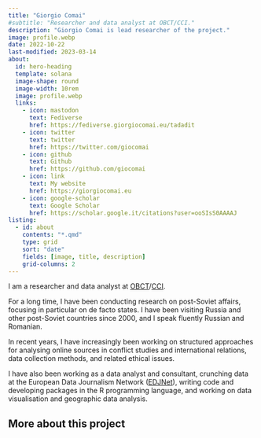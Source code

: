 ```yaml
---
title: "Giorgio Comai"
#subtitle: "Researcher and data analyst at OBCT/CCI."
description: "Giorgio Comai is lead researcher of the project."
image: profile.webp
date: 2022-10-22
last-modified: 2023-03-14
about:
  id: hero-heading
  template: solana
  image-shape: round
  image-width: 10rem
  image: profile.webp
  links:
    - icon: mastodon
      text: Fediverse
      href: https://fediverse.giorgiocomai.eu/tadadit
    - icon: twitter
      text: twitter
      href: https://twitter.com/giocomai
    - icon: github
      text: Github
      href: https://github.com/giocomai
    - icon: link
      text: My website
      href: https://giorgiocomai.eu
    - icon: google-scholar
      text: Google Scholar
      href: https://scholar.google.it/citations?user=ooSIsS0AAAAJ
listing: 
  - id: about
    contents: "*.qmd"
    type: grid
    sort: "date"
    fields: [image, title, description]
    grid-columns: 2
---
```


::: {#hero-heading}
I am a researcher and data analyst at [OBCT](https://www.balcanicaucaso.org/)/[CCI](https://www.cci.tn.it/).

For a long time, I have been conducting research on post-Soviet affairs, focusing in particular on de facto states. I have been visiting Russia and other post-Soviet countries since 2000, and I speak fluently Russian and Romanian.

In recent years, I have increasingly been working on structured approaches for analysing online sources in conflict studies and international relations, data collection methods, and related ethical issues.

I have also been working as a data analyst and consultant, crunching data at the European Data Journalism Network ([EDJNet](https://europeandatajournalism.eu/)), writing code and developing packages in the R programming language, and working on data visualisation and geographic data analysis.
:::

## More about this project

::: {#about}
:::
